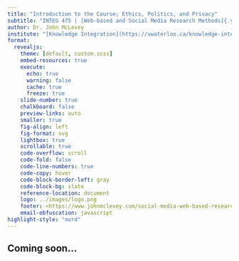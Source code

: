 ```yaml
---
title: "Introduction to the Course; Ethics, Politics, and Privacy"
subtitle: "INTEG 475 | [Web-based and Social Media Research Methods]{.yellow} | Module 01"
author: Dr. John McLevey
institute: "[Knowledge Integration](https://uwaterloo.ca/knowledge-integration/), [Sociology & Legal Studies](https://uwaterloo.ca/sociology-and-legal-studies/) <br> University of Waterloo"
format:
  revealjs: 
    theme: [default, custom.scss]
    embed-resources: true
    execute:
      echo: true
      warning: false
      cache: true
      freeze: true
    slide-number: true
    chalkboard: false
    preview-links: auto
    smaller: true
    fig-align: left
    fig-format: svg
    lightbox: true
    scrollable: true
    code-overflow: scroll
    code-fold: false
    code-line-numbers: true
    code-copy: hover
    code-block-border-left: gray 
    code-block-bg: slate
    reference-location: document
    logo: ../images/logo.png
    footer: <https://www.johnmclevey.com/social-media-web-based-research/>
    email-obfuscation: javascript
highlight-style: "nord"
---
```


## Coming soon...